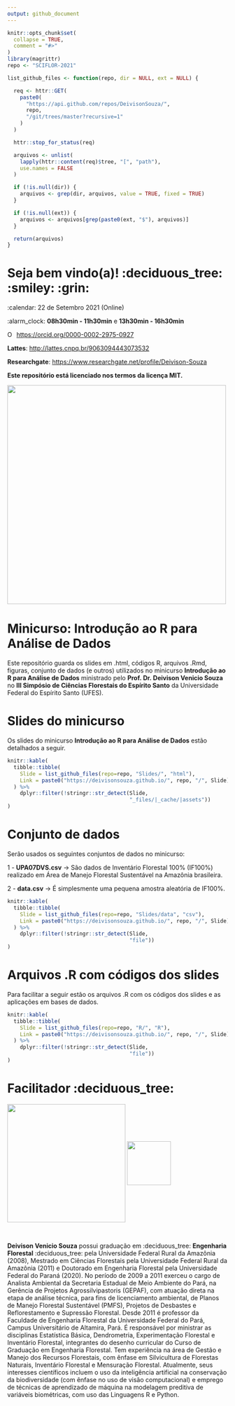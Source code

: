 ```yaml
---
output: github_document
---
```


<!-- README.md is generated from README.Rmd. Please edit that file... -->

<!-- badges: start -->
<!-- badges: end -->

```r
knitr::opts_chunk$set(
  collapse = TRUE,
  comment = "#>"
)
library(magrittr)
repo <- "SCIFLOR-2021"
```

<!-- Emprestei a função list_github_files() da Curso-R. (https://github.com/curso-r). A ideia desse readme emprestei da Curso-R. Achei excelente!-->

```r
list_github_files <- function(repo, dir = NULL, ext = NULL) {

  req <- httr::GET(
    paste0(
      "https://api.github.com/repos/DeivisonSouza/",
      repo,
      "/git/trees/master?recursive=1"
    )
  )

  httr::stop_for_status(req)

  arquivos <- unlist(
    lapply(httr::content(req)$tree, "[", "path"),
    use.names = FALSE
  )

  if (!is.null(dir)) {
    arquivos <- grep(dir, arquivos, value = TRUE, fixed = TRUE)
  }

  if (!is.null(ext)) {
    arquivos <- arquivos[grep(paste0(ext, "$"), arquivos)]
  }

  return(arquivos)
}
```

# Seja bem vindo(a)! :deciduous_tree: :smiley: :grin:

:calendar: 22 de Setembro 2021 (Online)

:alarm_clock: **08h30min - 11h30min** e **13h30min - 16h30min**

<div itemscope itemtype="https://schema.org/Person"><a itemprop="sameAs" content="https://orcid.org/0000-0002-2975-0927" href="https://orcid.org/0000-0002-2975-0927" target="orcid.widget" rel="me noopener noreferrer" style="vertical-align:top;"><img src="https://orcid.org/sites/default/files/images/orcid_16x16.png" style="width:1em;margin-right:.5em;" alt="ORCID iD icon">https://orcid.org/0000-0002-2975-0927</a></div>

**Lattes**: [http://lattes.cnpq.br/9063094443073532](http://lattes.cnpq.br/9063094443073532)

**Researchgate**: [https://www.researchgate.net/profile/Deivison-Souza](https://www.researchgate.net/profile/Deivison-Souza)

**Este repositório está licenciado nos termos da licença MIT.**

<div>
  <img src="Slides/fig/slide-title/sciflor.png" width="500" align="middle" class="center">
<div>

# Minicurso: Introdução ao R para Análise de Dados

Este repositório guarda os slides em .html, códigos R, arquivos .Rmd, figuras, conjunto de dados (e outros) utilizados no minicurso **Introdução ao R para Análise de Dados** ministrado pelo **Prof. Dr. Deivison Venicio Souza** no **III Simpósio de Ciências Florestais do Espírito Santo** da Universidade Federal do Espírito Santo (UFES).

# Slides do minicurso

Os slides do minicurso **Introdução ao R para Análise de Dados** estão detalhados a seguir.

```r
knitr::kable(
  tibble::tibble(
    Slide = list_github_files(repo=repo, "Slides/", "html"),
    Link = paste0("https://deivisonsouza.github.io/", repo, "/", Slide)
  ) %>% 
    dplyr::filter(!stringr::str_detect(Slide,
                                       "_files/|_cache/|assets"))
)
```

# Conjunto de dados

Serão usados os seguintes conjuntos de dados no minicurso:

1 - **UPA07DVS.csv** $\rightarrow$ São dados de Inventário Florestal 100% (IF100%) realizado em Área de Manejo Florestal Sustentável na Amazônia brasileira.

2 - **data.csv** $\rightarrow$ É simplesmente uma pequena amostra aleatória de IF100%.

```r
knitr::kable(
  tibble::tibble(
    Slide = list_github_files(repo=repo, "Slides/data", "csv"),
    Link = paste0("https://deivisonsouza.github.io/", repo, "/", Slide)
  ) %>% 
    dplyr::filter(!stringr::str_detect(Slide,
                                       "file"))
)
```

# Arquivos .R com códigos dos slides

Para facilitar a seguir estão os arquivos .R com os códigos dos slides e as aplicações em bases de dados.

```r
knitr::kable(
  tibble::tibble(
    Slide = list_github_files(repo=repo, "R/", "R"),
    Link = paste0("https://deivisonsouza.github.io/", repo, "/", Slide)
  ) %>% 
    dplyr::filter(!stringr::str_detect(Slide,
                                       "file"))
)
```




# Facilitador :deciduous_tree:
<div>
  <img src="Slides/fig/slide-title/ufpa2.png" width="270" align="middle" class="center">
  <img src="Slides/fig/slide-title/forest.png" width="100" align="middle" class="center">
<div>
<br>

**Deivison Venicio Souza** possui graduação em :deciduous_tree: **Engenharia Florestal** :deciduous_tree: pela Universidade Federal Rural da Amazônia (2008), Mestrado em Ciências Florestais pela Universidade Federal Rural da Amazônia (2011) e Doutorado em Engenharia Florestal pela Universidade Federal do Paraná (2020). No período de 2009 a 2011 exerceu o cargo de Analista Ambiental da Secretaria Estadual de Meio Ambiente do Pará, na Gerência de Projetos Agrossilvipastoris (GEPAF), com atuação direta na etapa de análise técnica, para fins de licenciamento ambiental, de Planos de Manejo Florestal Sustentável (PMFS), Projetos de Desbastes e Reflorestamento e Supressão Florestal. Desde 2011 é professor da Faculdade de Engenharia Florestal da Universidade Federal do Pará, Campus Universitário de Altamira, Pará. É responsável por ministrar as disciplinas Estatística Básica, Dendrometria, Experimentação Florestal e Inventário Florestal, integrantes do desenho curricular do Curso de Graduação em Engenharia Florestal. Tem experiência na área de Gestão e Manejo dos Recursos Florestais, com ênfase em Silvicultura de Florestas Naturais, Inventário Florestal e Mensuração Florestal. Atualmente, seus interesses científicos incluem o uso da inteligência artificial na conservação da biodiversidade (com ênfase no uso de visão computacional) e emprego de técnicas de aprendizado de máquina na modelagem preditiva de variáveis biométricas, com uso das Linguagens R e Python.
